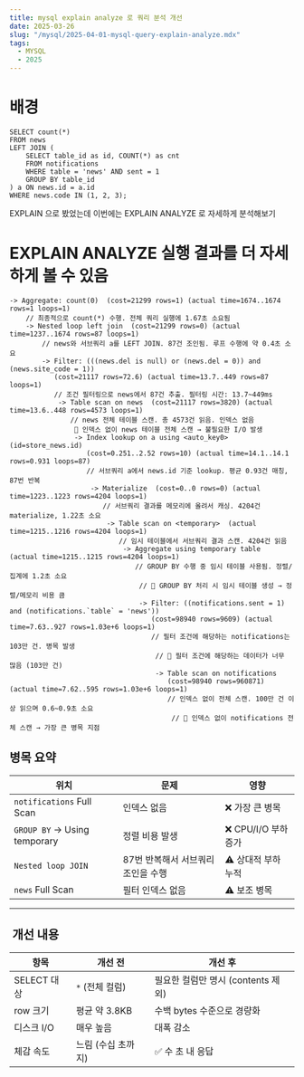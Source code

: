 ```yaml
---
title: mysql explain analyze 로 쿼리 분석 개선
date: 2025-03-26
slug: "/mysql/2025-04-01-mysql-query-explain-analyze.mdx"
tags:
  - MYSQL
  - 2025
---
```


# 배경

```
SELECT count(*)
FROM news
LEFT JOIN (
    SELECT table_id as id, COUNT(*) as cnt
    FROM notifications
    WHERE table = 'news' AND sent = 1
    GROUP BY table_id
) a ON news.id = a.id
WHERE news.code IN (1, 2, 3);
```

EXPLAIN 으로 봤었는데 이번에는 EXPLAIN ANALYZE 로 자세하게 분석해보기
# EXPLAIN ANALYZE 실행 결과를 더 자세하게 볼 수 있음
```
-> Aggregate: count(0)  (cost=21299 rows=1) (actual time=1674..1674 rows=1 loops=1)
    // 최종적으로 count(*) 수행. 전체 쿼리 실행에 1.67초 소요됨
    -> Nested loop left join  (cost=21299 rows=0) (actual time=1237..1674 rows=87 loops=1)
        // news와 서브쿼리 a를 LEFT JOIN. 87건 조인됨. 루프 수행에 약 0.4초 소요
        -> Filter: (((news.del is null) or (news.del = 0)) and (news.site_code = 1))
           (cost=21117 rows=72.6) (actual time=13.7..449 rows=87 loops=1)
           // 조건 필터링으로 news에서 87건 추출. 필터링 시간: 13.7~449ms
            -> Table scan on news  (cost=21117 rows=3820) (actual time=13.6..448 rows=4573 loops=1)
               // news 전체 테이블 스캔. 총 4573건 읽음. 인덱스 없음
                🔴 인덱스 없이 news 테이블 전체 스캔 → 불필요한 I/O 발생
                -> Index lookup on a using <auto_key0> (id=store_news.id)
                   (cost=0.251..2.52 rows=10) (actual time=14.1..14.1 rows=0.931 loops=87)
                   // 서브쿼리 a에서 news.id 기준 lookup. 평균 0.93건 매칭, 87번 반복
                    -> Materialize  (cost=0..0 rows=0) (actual time=1223..1223 rows=4204 loops=1)
                       // 서브쿼리 결과를 메모리에 올려서 캐싱. 4204건 materialize, 1.22초 소요
                        -> Table scan on <temporary>  (actual time=1215..1216 rows=4204 loops=1)
                           // 임시 테이블에서 서브쿼리 결과 스캔. 4204건 읽음
                            -> Aggregate using temporary table  (actual time=1215..1215 rows=4204 loops=1)
                               // GROUP BY 수행 중 임시 테이블 사용됨. 정렬/집계에 1.2초 소요
                                // 🔴 GROUP BY 처리 시 임시 테이블 생성 → 정렬/메모리 비용 큼
                                -> Filter: ((notifications.sent = 1) and (notifications.`table` = 'news'))
                                   (cost=98940 rows=9609) (actual time=7.63..927 rows=1.03e+6 loops=1)
                                   // 필터 조건에 해당하는 notifications는 103만 건. 병목 발생
                                    // 🔴 필터 조건에 해당하는 데이터가 너무 많음 (103만 건)
                                    -> Table scan on notifications
                                       (cost=98940 rows=960871) (actual time=7.62..595 rows=1.03e+6 loops=1)
                                       // 인덱스 없이 전체 스캔. 100만 건 이상 읽으며 0.6~0.9초 소요
                                        // 🔴 인덱스 없이 notifications 전체 스캔 → 가장 큰 병목 지점
```

## 병목 요약

| 위치 | 문제 | 영향 |
|------|------|------|
| `notifications` Full Scan | 인덱스 없음 | ❌ 가장 큰 병목 |
| `GROUP BY` → Using temporary | 정렬 비용 발생 | ❌ CPU/I/O 부하 증가 |
| `Nested loop JOIN` | 87번 반복해서 서브쿼리 조인을 수행 | ⚠️ 상대적 부하 누적 |
| `news` Full Scan | 필터 인덱스 없음 | ⚠️ 보조 병목 |


---

## ️ 개선 내용

| 항목 | 개선 전 | 개선 후 |
|------|----------|-----------|
| SELECT 대상 | `*` (전체 컬럼) | 필요한 컬럼만 명시 (contents 제외) |
| row 크기 | 평균 약 3.8KB | 수백 bytes 수준으로 경량화 |
| 디스크 I/O | 매우 높음 | 대폭 감소 |
| 체감 속도 | 느림 (수십 초까지) | ✅ 수 초 내 응답 |

